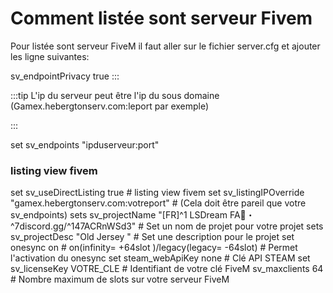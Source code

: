 # Comment listée sont serveur Fivem

Pour listée sont serveur FiveM il faut aller sur le fichier server.cfg et ajouter les ligne suivantes:

sv_endpointPrivacy true
:::

:::tip L'ip du serveur peut être l'ip du sous domaine (Gamex.hebergtonserv.com:leport par exemple)

:::

set sv_endpoints "ipduserveur:port" 
### listing view fivem ###
set sv_useDirectListing true # listing view fivem
set sv_listingIPOverride "gamex.hebergtonserv.com:votreport"  # (Cela doit être pareil que votre sv_endpoints) 
sets sv_projectName "[FR]^1 LSDream FA:nazar_amulet:・^7discord.gg/^147ACRnWSd3" # Set un nom de projet pour votre projet
sets sv_projectDesc "Old Jersey " # Set une description pour le projet
set onesync on # on(infinity= +64slot )/legacy(legacy= -64slot) # Permet l'activation du onesync
set steam_webApiKey none # Clé API STEAM
set sv_licenseKey VOTRE_CLE # Identifiant de votre clé FiveM
sv_maxclients 64 # Nombre maximum de slots sur votre serveur FiveM